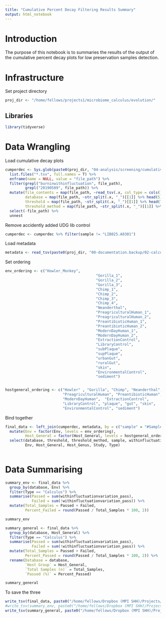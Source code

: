 ```yaml
---
title: "Cumulative Percent Decay Filtering Results Summary"
output: html_notebook
---
```


# Introduction

The purpose of this notebook is to summaries the results of the output of
the cumulative percent decay plots for low preservation samples detection.

# Infrastructure

Set project directory

```r
proj_dir <- "/home/fellows/projects1/microbiome_calculus/evolution/"
```

## Libraries

```r
library(tidyverse)
```

# Data Wrangling

Load cumulative decay plots

```r
cumperdec <- Sys.glob(paste0(proj_dir, "04-analysis/screening/cumulative_decay.backup")) %>%
  list.files("*.tsv", full.names = T) %>%
  enframe(name = NULL, value = "file_path") %>%
  filter(grepl("burninwithinfluctuation", file_path),
         grepl("20190509", file_path)) %>%
  mutate(file_contents = map(file_path, ~read_tsv(.x, col_type = cols())),
         database = map(file_path, ~str_split(.x, "_")[[1]] %>% head(5) %>% tail(1)) %>% unlist,
         threshold = map(file_path, ~str_split(.x, "_")[[1]] %>% head(7) %>% tail(1)) %>% unlist,
         threshold_method = map(file_path, ~str_split(.x, "_")[[1]] %>% head(4) %>% tail(1)) %>% unlist) %>%
  select(-file_path) %>%
  unnest
```

Remove accidently added UDG lib control

```r
cumperdec <- cumperdec %>% filter(sample != "LIB025.A0301")
```


Load metadata

```r
metadata <- read_tsv(paste0(proj_dir, "00-documentation.backup/02-calculus_microbiome-deep_evolution-individualscontrolssources_metadata_20190523.tsv"))
```

Set ordering

```r
env_ordering <- c("Howler_Monkey",
                                         "Gorilla_1",
                                         "Gorilla_2",
                                         "Gorilla_3",
                                         "Chimp_1",
                                         "Chimp_2",
                                         "Chimp_3",
                                         "Chimp_4",
                                         "Neanderthal",
                                         "PreagriculturalHuman_1",
                                         "PreagriculturalHuman_2",
                                         "PreantibioticHuman_1",
                                         "PreantibioticHuman_2",
                                         "ModernDayHuman_1",
                                         "ModernDayHuman_2",
                                         "ExtractionControl",
                                         "LibraryControl",
                                         "subPlaque",
                                         "supPlaque",
                                         "urbanGut",
                                         "ruralGut",
                                         "skin",
                                         "EnvironmentalControl",
                                         "sediment")


hostgeneral_ordering <- c("Howler" , "Gorilla", "Chimp", "Neanderthal", 
                          "PreagriculturalHuman", "PreantibioticHuman", 
                          "ModernDayHuman",  "ExtractionControl", 
                          "LibraryControl", "plaque", "gut", "skin", 
                          "EnvironmentalControl", "sediment")

```


Bind together

```r
final_data <- left_join(cumperdec, metadata, by = c("sample" = "#SampleID")) %>%
  mutate(Env = factor(Env, levels = env_ordering),
         Host_General = factor(Host_General, levels = hostgeneral_ordering)) %>%
  select(database, threshold, threshold_method, sample, withinfluctuationvariation_pass, 
         Env, Host_General, Host_Genus, Study, Type)
  
```

# Data Summarising

```r
summary_env <- final_data %>%
  group_by(database, Env) %>%
  filter(Type == "Calculus") %>%
  summarise(Passed = sum(withinfluctuationvariation_pass),
            Failed = sum(!withinfluctuationvariation_pass)) %>%
  mutate(Total_Samples = Passed + Failed,
         Percent_Failed = round(Passed / Total_Samples * 100, 2))

summary_env

summary_general <- final_data %>%
  group_by(database, Host_General) %>%
  filter(Type == "Calculus") %>%
  summarise(Passed = sum(withinfluctuationvariation_pass),
            Failed = sum(!withinfluctuationvariation_pass)) %>%
  mutate(Total_Samples = Passed + Failed,
         Percent_Passed = round(Passed / Total_Samples * 100, 2)) %>%
  rename(Database = database,
         `Host Group` = Host_General, 
         `Total Samples (n)` = Total_Samples,
         `Passed (%)` = Percent_Passed)

summary_general
```

To save the three

```r
write_tsv(final_data, paste0("/home/fellows/Dropbox (MPI SHH)/Projects/0-Calculus_Oral_Evolution/1-Oral_Deep_Evolution/06-manuscripts/SupplementaryData/SuppDataSX-PassingCumulativeDecay/SuppDataSX-PassCumulativeDecay_PerIndividualPassFail_", format(Sys.Date(), "%Y%m%d"), ".tsv"))
#write_tsv(summary_env, paste0("/home/fellows/Dropbox (MPI SHH)/Projects/0-Calculus_Oral_Evolution/1-Oral_Deep_Evolution/06-manuscripts/SupplementaryTables/SuppTableSX-PassingCumulativeDecay/SuppDataSX-PassCumulativeDecay_EnvPassFailSummary_", format(Sys.Date(), "%Y%m%d"), ".tsv"))
write_tsv(summary_general, paste0("/home/fellows/Dropbox (MPI SHH)/Projects/0-Calculus_Oral_Evolution/1-Oral_Deep_Evolution/06-manuscripts/SupplementaryTables/SuppTableSX-PassingCumulativeDecay/SuppDataSX-PassCumulativeDecay_GeneralPassFailSummary_", format(Sys.Date(), "%Y%m%d"), ".tsv"))

```

